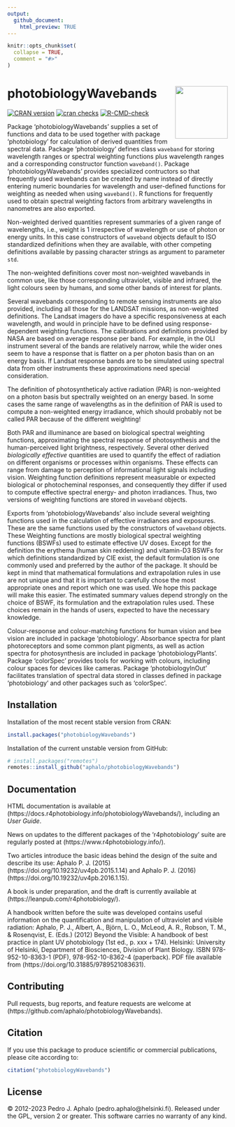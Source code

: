 ```yaml
---
output:
  github_document:
    html_preview: TRUE
---
```


```r
knitr::opts_chunk$set(
  collapse = TRUE,
  comment = "#>"
)
```

# photobiologyWavebands <img src="man/figures/logo.png" align="right" width="120" />

<!-- badges: start -->
[![CRAN version](https://www.r-pkg.org/badges/version-last-release/photobiologyWavebands)](https://cran.r-project.org/package=photobiologyWavebands) 
[![cran checks](https://badges.cranchecks.info/worst/photobiologyWavebands.svg)](https://cran.r-project.org/web/checks/check_results_photobiologyWavebands.html)
[![R-CMD-check](https://github.com/aphalo/photobiologyWavebands/actions/workflows/R-CMD-check.yaml/badge.svg)](https://github.com/aphalo/photobiologyWavebands/actions/workflows/R-CMD-check.yaml)
<!-- badges: end -->

Package 'photobiologyWavebands' supplies a set of functions and data to be used together with package 'photobiology' for calculation of derived quantities from spectral data. Package 'photobiology' defines class `waveband` for storing wavelength ranges or spectral weighting functions plus wavelength ranges and a corresponding constructor function `waveband()`. Package 'photobiologyWavebands' provides specialized contructors so that frequently used wavebands can be created by name instead of directly entering numeric boundaries for wavelength and user-defined functions for weighting as needed when using `waveband()`. R functions for frequently used to obtain spectral weighting factors from arbitrary wavelengths in nanometres are also exported.

Non-weighted derived quantities represent summaries of a given range of wavelengths, i.e., weight is 1 irrespective of wavelength or use of photon or energy units. In this case constructors of `waveband` objects default to ISO standardized definitions when they are available, with other competing definitions available by passing character strings as argument to parameter `std`.

The non-weighted definitions cover most non-weighted wavebands in common use, like those corresponding ultraviolet, visible and infrared, the light colours seen by humans, and some other bands of interest for plants.

Several wavebands corresponding to remote sensing instruments are also provided, including all those for the LANDSAT missions, as non-weighted definitions. The Landsat imagers do have a specific responsiveness at each wavelength, and would in principle have to be defined using response-dependent weighting functions. The calibrations and definitions provided by NASA are based on average response per band. For example, in the OLI instrument several of the bands are relatively narrow, while the wider ones seem to have a response that is flatter on a per photon basis than on an energy basis. If Landsat response bands are to be simulated using spectral data from other instruments these approximations need special consideration.

The definition of photosyntheticaly active radiation (PAR) is non-weighted on a photon basis but spectrally weighted on an energy based. In some cases the same range of wavelengths as in the definition of PAR is used to compute a non-weighted energy irradiance, which should probably not be called PAR because of the different weighting!

Both PAR and illuminance are based on biological spectral weighting functions, approximating the spectral response of photosynthesis and the human-perceived light brightness, respectively. Several other derived _biologically effective_ quantities are used to quantify the effect of radiation on different organisms or processes within organisms. These effects can range from damage to perception of informational light signals including vision. Weighting function definitions represent measurable or expected biological or photocheminal responses, and consequently they differ if used to compute effective spectral energy- and photon irradiances. Thus, two versions of weighting functions are stored in `waveband` objects.

Exports from 'photobiologyWavebands' also include several weighting functions used in the calculation of effective irradiances and exposures. These are the same functions used by the constructors of `waveband` objects. These Weighting functions are mostly biological spectral weighting functions (BSWFs) used to estimate effective UV doses. Except for the definition the erythema (human skin reddening) and vitamin-D3 BSWFs for which definitions standardized by CIE exist, the default formulation is one commonly used and preferred by the author of the package. It should be kept in mind that mathematical formulations and extrapolation rules in use are not unique and that it is important to carefully chose the most appropriate ones and report which one was used. We hope this package will make this easier. The estimated summary values depend strongly on the choice of BSWF, its formulation and the extrapolation rules used. These choices remain in the hands of users, expected to have the necessary knowledge.

Colour-response and colour-matching functions for human vision and bee vision are included in package 'photobiology'. Absorbance spectra for plant photoreceptors and some common plant pigments, as well as action spectra for photosynthesis are included in package 'photobiologyPlants'. Package 'colorSpec' provides tools for working with colours, including colour spaces for devices like cameras. Package 'photobiologyInOut' facilitates translation of spectral data stored in classes defined in package 'photobiology' and other packages such as 'colorSpec'.

## Installation

Installation of the most recent stable version from CRAN:

```r
install.packages("photobiologyWavebands")
```

Installation of the current unstable version from GitHub:

```r
# install.packages("remotes")
remotes::install_github("aphalo/photobiologyWavebands")
```

## Documentation 

HTML documentation is available at (https://docs.r4photobiology.info/photobiologyWavebands/), including an _User Guide_.

News on updates to the different packages of the 'r4photobiology' suite are regularly posted at (https://www.r4photobiology.info/).

Two articles introduce the basic ideas behind the design of the suite and describe its use:
Aphalo P. J. (2015) (https://doi.org/10.19232/uv4pb.2015.1.14) and Aphalo P. J. (2016)  (https://doi.org/10.19232/uv4pb.2016.1.15).

A book is under preparation, and the draft is currently available at (https://leanpub.com/r4photobiology/).

A handbook written before the suite was developed contains useful information on the quantification and manipulation of ultraviolet and visible radiation:
Aphalo, P. J., Albert, A., Björn, L. O., McLeod, A. R., Robson, T. M., & Rosenqvist, E. (Eds.) (2012) Beyond the Visible: A handbook of best practice in plant UV photobiology (1st ed., p. xxx + 174). Helsinki: University of Helsinki, Department of Biosciences, Division of Plant Biology. ISBN 978-952-10-8363-1 (PDF), 978-952-10-8362-4 (paperback). PDF file available from (https://doi.org/10.31885/9789521083631).

## Contributing

Pull requests, bug reports, and feature requests are welcome at (https://github.com/aphalo/photobiologyWavebands).

## Citation

If you use this package to produce scientific or commercial publications, please cite according to:

```r
citation("photobiologyWavebands")
```

## License

© 2012-2023 Pedro J. Aphalo (pedro.aphalo@helsinki.fi). Released under the GPL, version 2 or greater. This software carries no warranty of any kind.


